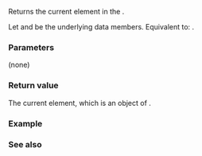 {{cpp/ranges/slide_view/iterator/title|operator*}}
{{cpp/ranges/slide_view/navbar}}

{{ddcl|since=c++23|
constexpr auto operator*() const;
}}

Returns the current element in the {{tt|slide_view}}.

Let {{rlpi|/#Data members|current_}} and {{rlpi|/#Data members|n_}} be the underlying data members. Equivalent to: {{c|return views::counted(current_, n_)}}.

===Parameters===
(none)

===Return value===
The current element, which is an object of {{rlpi|/#Member types|value_type}}.

===Example===
{{example
|code=
|output=
}}

===See also===
{{dsc begin}}
{{dsc mem fun|cpp/ranges/slide_view/iterator/operator_at|title=operator[]|accesses an element by index|notes={{mark c++23}}}}
{{dsc end}}

{{langlinks|de|es|ja|ru|zh}}